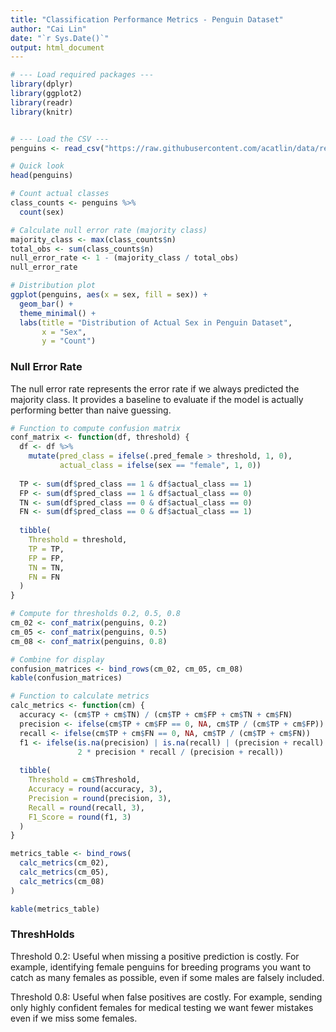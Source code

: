 ```yaml
---
title: "Classification Performance Metrics - Penguin Dataset"
author: "Cai Lin"
date: "`r Sys.Date()`"
output: html_document
---
```


```r
# --- Load required packages ---
library(dplyr)
library(ggplot2)
library(readr)
library(knitr)


# --- Load the CSV ---
penguins <- read_csv("https://raw.githubusercontent.com/acatlin/data/refs/heads/master/penguin_predictions.csv")

# Quick look
head(penguins)
```

```r
# Count actual classes
class_counts <- penguins %>%
  count(sex)

# Calculate null error rate (majority class)
majority_class <- max(class_counts$n)
total_obs <- sum(class_counts$n)
null_error_rate <- 1 - (majority_class / total_obs)
null_error_rate

# Distribution plot
ggplot(penguins, aes(x = sex, fill = sex)) +
  geom_bar() +
  theme_minimal() +
  labs(title = "Distribution of Actual Sex in Penguin Dataset",
       x = "Sex",
       y = "Count")
```
### Null Error Rate
The null error rate represents the error rate if we always predicted the majority class. It provides a baseline to evaluate if the model is actually performing better than naive guessing.



```r
# Function to compute confusion matrix
conf_matrix <- function(df, threshold) {
  df <- df %>%
    mutate(pred_class = ifelse(.pred_female > threshold, 1, 0),
           actual_class = ifelse(sex == "female", 1, 0))
  
  TP <- sum(df$pred_class == 1 & df$actual_class == 1)
  FP <- sum(df$pred_class == 1 & df$actual_class == 0)
  TN <- sum(df$pred_class == 0 & df$actual_class == 0)
  FN <- sum(df$pred_class == 0 & df$actual_class == 1)
  
  tibble(
    Threshold = threshold,
    TP = TP,
    FP = FP,
    TN = TN,
    FN = FN
  )
}

# Compute for thresholds 0.2, 0.5, 0.8
cm_02 <- conf_matrix(penguins, 0.2)
cm_05 <- conf_matrix(penguins, 0.5)
cm_08 <- conf_matrix(penguins, 0.8)

# Combine for display
confusion_matrices <- bind_rows(cm_02, cm_05, cm_08)
kable(confusion_matrices)
```

```r
# Function to calculate metrics
calc_metrics <- function(cm) {
  accuracy <- (cm$TP + cm$TN) / (cm$TP + cm$FP + cm$TN + cm$FN)
  precision <- ifelse(cm$TP + cm$FP == 0, NA, cm$TP / (cm$TP + cm$FP))
  recall <- ifelse(cm$TP + cm$FN == 0, NA, cm$TP / (cm$TP + cm$FN))
  f1 <- ifelse(is.na(precision) | is.na(recall) | (precision + recall) == 0, NA,
               2 * precision * recall / (precision + recall))
  
  tibble(
    Threshold = cm$Threshold,
    Accuracy = round(accuracy, 3),
    Precision = round(precision, 3),
    Recall = round(recall, 3),
    F1_Score = round(f1, 3)
  )
}

metrics_table <- bind_rows(
  calc_metrics(cm_02),
  calc_metrics(cm_05),
  calc_metrics(cm_08)
)

kable(metrics_table)
```

### ThreshHolds
Threshold 0.2:
Useful when missing a positive prediction is costly. For example, identifying female penguins for breeding programs
you want to catch as many females as possible, even if some males are falsely included.

Threshold 0.8:
Useful when false positives are costly. For example, sending only highly confident females for medical testing
we want fewer mistakes even if we miss some females.




